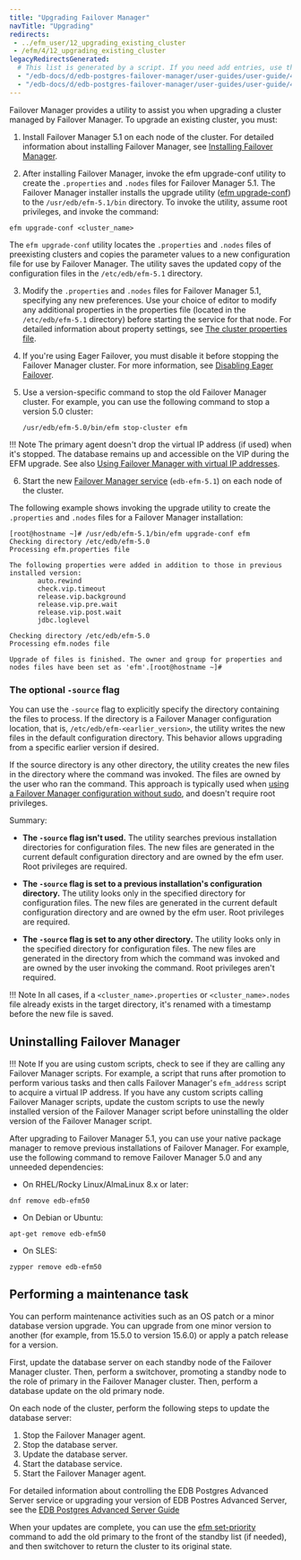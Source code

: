 ```yaml
---
title: "Upgrading Failover Manager"
navTitle: "Upgrading"
redirects:
 - ../efm_user/12_upgrading_existing_cluster
 - /efm/4/12_upgrading_existing_cluster
legacyRedirectsGenerated:
  # This list is generated by a script. If you need add entries, use the `legacyRedirects` key.
  - "/edb-docs/d/edb-postgres-failover-manager/user-guides/user-guide/4.0/upgrading_existing_cluster.html"
  - "/edb-docs/d/edb-postgres-failover-manager/user-guides/user-guide/4.1/upgrading_existing_cluster.html"
---
```


<div id="upgrading_existing_cluster" class="registered_link"></div>

Failover Manager provides a utility to assist you when upgrading a cluster managed by Failover Manager. To upgrade an existing cluster, you must:

1.  Install Failover Manager 5.1 on each node of the cluster. For detailed information about installing Failover Manager, see [Installing Failover Manager](installing).

2.  After installing Failover Manager, invoke the efm upgrade-conf utility to create the `.properties` and `.nodes` files for Failover Manager 5.1. The Failover Manager installer installs the upgrade utility ([efm upgrade-conf](07_using_efm_utility/#efm_upgrade_conf)) to the `/usr/edb/efm-5.1/bin` directory. To invoke the utility, assume root privileges, and invoke the command:

   ```shell
   efm upgrade-conf <cluster_name>
   ```

   The `efm upgrade-conf` utility locates the `.properties` and `.nodes` files of preexisting clusters and copies the parameter values to a new configuration file for use by Failover Manager. The utility saves the updated copy of the configuration files in the `/etc/edb/efm-5.1` directory.

3.  Modify the `.properties` and `.nodes` files for Failover Manager 5.1, specifying any new preferences. Use your choice of editor to modify any additional properties in the properties file (located in the `/etc/edb/efm-5.1` directory) before starting the service for that node. For detailed information about property settings, see [The cluster properties file](04_configuring_efm/01_cluster_properties/#cluster_properties).

4.  If you're using Eager Failover, you must disable it before stopping the Failover Manager cluster. For more information, see [Disabling Eager Failover](04_configuring_efm/06_configuring_for_eager_failover/#disabling-eager-failover).

5. Use a version-specific command to stop the old Failover Manager cluster. For example, you can use the following command to stop a version 5.0 cluster:

   ```shell
   /usr/edb/efm-5.0/bin/efm stop-cluster efm
   ```
!!! Note
    The primary agent doesn't drop the virtual IP address (if used) when it's stopped. The database remains up and accessible on the VIP during the EFM upgrade. See also [Using Failover Manager with virtual IP addresses](04_configuring_efm/05_using_vip_addresses.mdx).

6. Start the new [Failover Manager service](08_controlling_efm_service/#controlling_efm_service) (`edb-efm-5.1`) on each node of the cluster.

The following example shows invoking the upgrade utility to create the `.properties` and `.nodes` files for a Failover Manager installation:

```text
[root@hostname ~]# /usr/edb/efm-5.1/bin/efm upgrade-conf efm
Checking directory /etc/edb/efm-5.0
Processing efm.properties file

The following properties were added in addition to those in previous installed version:
	   auto.rewind
	   check.vip.timeout
	   release.vip.background
	   release.vip.pre.wait
	   release.vip.post.wait
	   jdbc.loglevel

Checking directory /etc/edb/efm-5.0
Processing efm.nodes file

Upgrade of files is finished. The owner and group for properties and nodes files have been set as 'efm'.[root@hostname ~]#
```

### The optional `-source` flag

You can use the `-source` flag to explicitly specify the directory containing the files to process. If the directory is a Failover Manager configuration location, that is, `/etc/edb/efm-<earlier_version>`, the utility writes the new files in the default configuration directory. This behavior allows upgrading from a specific earlier version if desired.

If the source directory is any other directory, the utility creates the new files in the directory where the command was invoked. The files are owned by the user who ran the command. This approach is typically used when [using a Failover Manager configuration without sudo](04_configuring_efm/04_extending_efm_permissions/#running_efm_without_sudo), and doesn't require root privileges.

Summary:

-  **The `-source` flag isn't used.** The utility searches previous installation directories for configuration files. The new files are generated in the current default configuration directory and are owned by the efm user. Root privileges are required.

-  **The `-source` flag is set to a previous installation's configuration directory.** The utility looks only in the specified directory for configuration files. The new files are generated in the current default configuration directory and are owned by the efm user. Root privileges are required.

-  **The `-source` flag is set to any other directory.** The utility looks only in the specified directory for configuration files. The new files are generated in the directory from which the command was invoked and are owned by the user invoking the command. Root privileges aren't required.

!!! Note
    In all cases, if a `<cluster_name>.properties` or `<cluster_name>.nodes` file already exists in the target directory, it's renamed with a timestamp before the new file is saved.

## Uninstalling Failover Manager

!!! Note
    If you are using custom scripts, check to see if they are calling any Failover Manager scripts. For example, a script that runs after promotion to perform various tasks and then calls Failover Manager's `efm_address` script to acquire a virtual IP address. If you have any custom scripts calling Failover Manager scripts, update the custom scripts to use the newly installed version of the Failover Manager script before uninstalling the older version of the Failover Manager script.

After upgrading to Failover Manager 5.1, you can use your native package manager to remove previous installations of Failover Manager. For example, use the following command to remove Failover Manager 5.0 and any unneeded dependencies:

-   On RHEL/Rocky Linux/AlmaLinux 8.x or later:

```shell
dnf remove edb-efm50
```

-   On Debian or Ubuntu:

```shell
apt-get remove edb-efm50
```

-   On SLES:

```shell
zypper remove edb-efm50
```

## Performing a maintenance task

You can perform maintenance activities such as an OS patch or a minor database version upgrade. You can upgrade from one minor version to another (for example, from 15.5.0 to version 15.6.0) or apply a patch release for a version.

First, update the database server on each standby node of the Failover Manager cluster. Then, perform a switchover, promoting a standby node to the role of primary in the Failover Manager cluster. Then, perform a database update on the old primary node.

On each node of the cluster, perform the following steps to update the database server:

1.  Stop the Failover Manager agent.
2.  Stop the database server.
3.  Update the database server.
4.  Start the database service.
5.  Start the Failover Manager agent.

For detailed information about controlling the EDB Postgres Advanced Server service or upgrading your version of EDB Postres Advanced Server, see the [EDB Postgres Advanced Server Guide](/epas/latest/)

When your updates are complete, you can use the [efm set-priority](07_using_efm_utility/#efm_set_priority) command to add the old primary to the front of the standby list (if needed), and then switchover to return the cluster to its original state.
